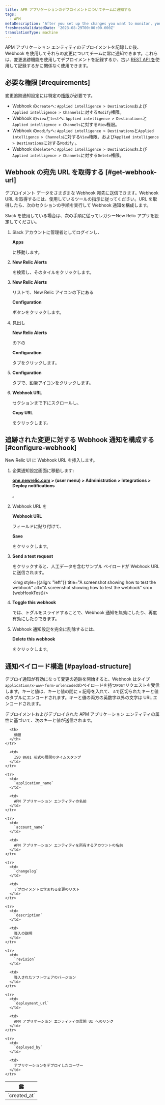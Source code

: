 ```yaml
---
title: APM アプリケーションのデプロイメントについてチームに通知する
tags:
  - APM
metaDescription: 'After you set up the changes you want to monitor, you can use a webhook to notify your colleagues about the impacts of those changes.'
freshnessValidatedDate: '2023-08-29T00:00:00.000Z'
translationType: machine
---
```



APM アプリケーション エンティティのデプロイメントを記録した後、Webhook を使用してそれらの変更についてチームに常に通知できます。これらは、変更追跡機能を使用してデプロイメントを記録するか、古い [REST API を](/docs/apm/apm-ui-pages/events/record-deployments/#api-instructions)使用して記録するかに関係なく使用できます。

## 必要な権限 [#requirements]

変更追跡通知設定には特定の[権限](/docs/accounts/accounts-billing/new-relic-one-user-management/user-permissions)が必要です。

* Webhook の`create`へ: `Applied intelligence > Destinations`および`Applied intelligence > Channels`に対する`Modify`権限。
* Webhook の`view`と`test`へ: `Applied intelligence > Destinations`と`Applied intelligence > Channels`に対する`View`権限。
* Webhook の`modify`へ: `Applied intelligence > Destinations`と`Applied intelligence > Channels`に対する`View`権限、および`Applied intelligence > Destinations`に対する`Modify` 。
* Webhook の`delete`へ: `Applied intelligence > Destinations`および`Applied intelligence > Channels`に対する`Delete`権限。

## Webhook の宛先 URL を取得する [#get-webhook-url]

デプロイメント データをさまざまな Webhook 宛先に送信できます。Webhook URL を取得するには、使用しているツールの指示に従ってください。URL を取得したら、次のセクションの手順を実行して Webhook 通知を構成します。

Slack を使用している場合は、次の手順に従ってレガシーNew Relic <InlinePopover type="alerts"/>アプリを設定してください。

1. Slack アカウントに管理者としてログインし、

   <DNT>**Apps**</DNT>

   に移動します。

2. <DNT>**New Relic Alerts**</DNT>

   を検索し、そのタイルをクリックします。

3. <DNT>**New Relic Alerts**</DNT>

   リストで、New Relic アイコンの下にある

   <DNT>**Configuration**</DNT>

   ボタンをクリックします。

4. 見出し

   <DNT>**New Relic Alerts**</DNT>

   の下の

   <DNT>**Configuration**</DNT>

   タブをクリックします。

5. <DNT>**Configuration**</DNT>

   タブで、鉛筆アイコンをクリックします。

6. <DNT>**Webhook URL**</DNT>

   セクションまで下にスクロールし、

   <DNT>**Copy URL**</DNT>

   をクリックします。

## 追跡された変更に対する Webhook 通知を構成する [#configure-webhook]

New Relic UI に Webhook URL を挿入します。

1. 企業通知設定画面に移動します:

   <DNT>**[one.newrelic.com](https://one.newrelic.com/) > (user menu) > Administration > Integrations > Deploy notifications**</DNT>

   。

2. Webhook URL を

   <DNT>**Webhook URL**</DNT>

   フィールドに貼り付けて、

   <DNT>**Save**</DNT>

   をクリックします。

3. <DNT>**Send a test request**</DNT>

   をクリックすると、人工データを含むサンプル ペイロードが Webhook URL に送信されます。

   <img style={{align: "left"}} title="A screenshot showing how to test the webhook" alt="A screenshot showing how to test the webhook" src={webHookTest}/>

4. <DNT>**Toggle this webhook**</DNT>

   では、トグルをスライドすることで、Webhook 通知を無効にしたり、再度有効にしたりできます。

5. Webhook 通知設定を完全に削除するには、

   <DNT>**Delete this webhook**</DNT>

   をクリックします。

## 通知ペイロード構造 [#payload-structure]

デプロイ通知が有効になって変更の追跡を開始すると、Webhook はタイプ`application/x-www-form-urlencoded`のペイロードを持つ`POST`リクエストを受信します。キーと値は、キーと値の間に `=` 記号を入れて、 `&`で区切られたキーと値のタプルにエンコードされます。キーと値の両方の英数字以外の文字は URL エンコードされます。

デプロイメントおよびデプロイされた APM アプリケーション エンティティの属性に基づいて、次のキーと値が送信されます。

<table>
  <thead>
    <tr>
      <th>
        鍵
      </th>

      <th>
        価値
      </th>
    </tr>
  </thead>

  <tbody>
    <tr>
      <td>
        `created_at`
      </td>

      <td>
        ISO 8601 形式の展開のタイムスタンプ
      </td>
    </tr>

    <tr>
      <td>
        `application_name`
      </td>

      <td>
        APM アプリケーション エンティティの名前
      </td>
    </tr>

    <tr>
      <td>
        `account_name`
      </td>

      <td>
        APM アプリケーション エンティティを所有するアカウントの名前
      </td>
    </tr>

    <tr>
      <td>
        `changelog`
      </td>

      <td>
        デプロイメントに含まれる変更のリスト
      </td>
    </tr>

    <tr>
      <td>
        `description`
      </td>

      <td>
        導入の説明
      </td>
    </tr>

    <tr>
      <td>
        `revision`
      </td>

      <td>
        導入されたソフトウェアのバージョン
      </td>
    </tr>

    <tr>
      <td>
        `deployment_url`
      </td>

      <td>
        APM アプリケーション エンティティの展開 UI へのリンク
      </td>
    </tr>

    <tr>
      <td>
        `deployed_by`
      </td>

      <td>
        アプリケーションをデプロイしたユーザー
      </td>
    </tr>
  </tbody>
</table>